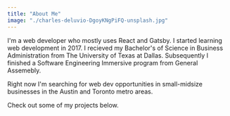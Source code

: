 ```yaml
---
title: "About Me"
image: "./charles-deluvio-DgoyKNgPiFQ-unsplash.jpg"
---
```



I'm a web developer who mostly uses React and Gatsby. I started learning web development in 2017. I recieved my Bachelor's of Science in Business Administration from The University of Texas at Dallas. Subsequently I finished a Software Engineering Immersive program from General Assemebly. 

Right now I'm searching for web dev opportunities in small-midsize businesses in the Austin and Toronto metro areas. 

Check out some of my projects below. 
